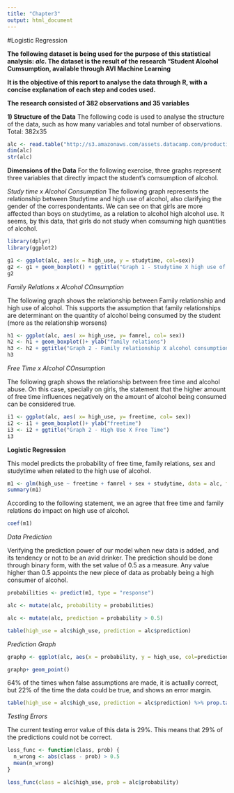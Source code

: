 ```yaml
---
title: "Chapter3"
output: html_document
---
```


#Logistic Regression


**The following dataset is being used for the purpose of this statistical analysis: *alc*. The dataset is the result of the research "Student Alcohol Cumsumption, available through AVI Machine Learning**

**It is the objective of this report to analyse the data through R, with a concise explanation of each step and codes used.**

**The research consisted of 382 observations and 35 variables **

**1) Structure of the Data**
The following code is used to analyse the structure of the data, such as how many variables and total number of observations. Total: 382x35

```r
alc <- read.table("http://s3.amazonaws.com/assets.datacamp.com/production/course_2218/datasets/alc.txt ", sep=",", header=TRUE)
dim(alc)
str(alc)
```

**Dimensions of the Data**
For the following exercise, three graphs represent three variables that directly impact the student's comsumption of alcohol.

*Study time x Alcohol Consumption*
The following graph represents the relationship between Studytime and high use of alcohol, also clarifying the gender of the correspondentants. We can see on that girls are more affected than boys on studytime, as a relation to alcohol high alcohol use. It seems, by this data, that girls do not study when comsuming high quantities of alcohol.

```r
library(dplyr)
library(ggplot2)

g1 <- ggplot(alc, aes(x = high_use, y = studytime, col=sex))
g2 <- g1 + geom_boxplot() + ggtitle("Graph 1 - Studytime X high use of alcohol")
g2
```

*Family Relations x Alcohol COnsumption*

The following graph shows the relationship between Family relationship and high use of alcohol. This supports the assumption that family relationships are determinant on the quantity of alcohol being consumed by the student (more as the relationship worsens)


```r
h1 <- ggplot(alc, aes( x= high_use, y= famrel, col= sex))
h2 <- h1 + geom_boxplot()+ ylab("family relations")
h3 <- h2 + ggtitle("Graph 2 - Family relationship X alcohol consumption")
h3

```


*Free Time x Alcohol COnsumption*

The following graph shows the relationship between free time and alcohol abuse. On this case, specially on girls, the statement that the higher amount of free time influences negatively on the amount of alcohol being consumed can be considered true.

```r
i1 <- ggplot(alc, aes( x= high_use, y= freetime, col= sex))
i2 <- i1 + geom_boxplot()+ ylab("freetime")
i3 <- i2 + ggtitle("Graph 2 - High Use X Free Time")
i3

```

**Logistic Regression**

This model predicts the probability of free time, family relations, sex and studytime when related to the high use of alcohol.


```r
m1 <- glm(high_use ~ freetime + famrel + sex + studytime, data = alc, family = "binomial")
summary(m1)
```

According to the following statement, we an agree that free time and family relations do impact on high use of alcohol.

```r
coef(m1)
```

*Data Prediction*

Verifying the prediction power of our model when new data is added, and its tendency or not to be an avid drinker. The prediction should be done through binary form, with the set value of 0.5 as a measure. Any value higher than 0.5 appoints the new piece of data as probably being a high consumer of alcohol. 

```r
probabilities <- predict(m1, type = "response")

alc <- mutate(alc, probability = probabilities)

alc <- mutate(alc, prediction = probability > 0.5)

table(high_use = alc$high_use, prediction = alc$prediction)
```
*Prediction Graph*

```r
graphp <- ggplot(alc, aes(x = probability, y = high_use, col=prediction))

graphp+ geom_point()
```


64% of the times when false assumptions are made, it is actually correct, but 22% of the time the data could be true, and shows an error margin.

```r
table(high_use = alc$high_use, prediction = alc$prediction) %>% prop.table()%>%addmargins()
```

*Testing Errors*

The current testing error value of this data is 29%. This means that 29% of the predictions could not be correct.

```r
loss_func <- function(class, prob) {
  n_wrong <- abs(class - prob) > 0.5
  mean(n_wrong)
}

loss_func(class = alc$high_use, prob = alc$probability)
```

